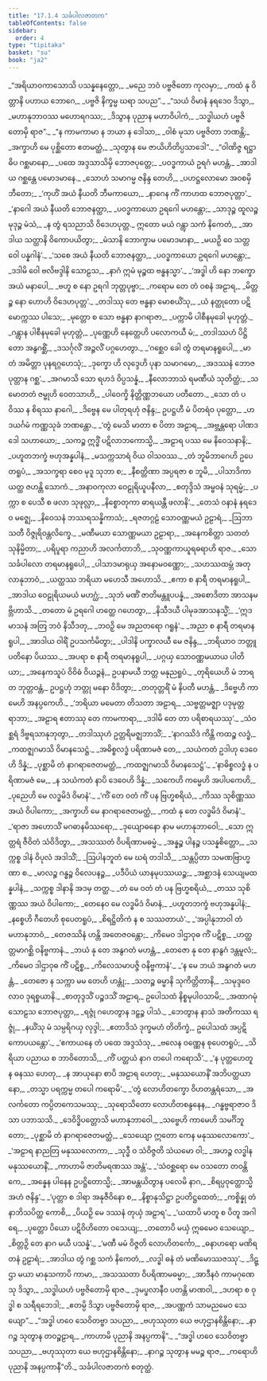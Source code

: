 ```yaml
---
title: "17.1.4 သင်္ခပါလဇာတက"
tableOfContents: false
sidebar:
  order: 4
type: "tipitaka"
basket: "su"
book: "ja2"
---
```



<DynamicBreadcrumb />

<Division number="143" book="ja2" e="ch" v="23" p="16">

<Paragraph number="147" type="verses" book="ja2">
_“အရိယာဝကာသောသိ ပသန္နနေတ္တော,_  
_မညေ ဘဝံ ပဗ္ဗဇိတော ကုလမှာ;_  
_ကထံ နု ဝိတ္တာနိ ပဟာယ ဘောဂေ,_  
_ပဗ္ဗဇိ နိက္ခမ္မ ဃရာ သပည”._  

</Paragraph>

</Division>
<Division number="144" book="ja2" e="ch" v="23" p="17">

<Paragraph number="148" type="verses" book="ja2">
_“သယံ ဝိမာနံ နရဒေဝ ဒိသွာ,_  
_မဟာနုဘာဝဿ မဟောရဂဿ;_  
_ဒိသွာန ပုညာန မဟာဝိပါကံ,_  
_သဒ္ဓါယဟံ ပဗ္ဗဇိတောမှိ ရာဇ”._  

</Paragraph>

</Division>
<Division number="145" book="ja2" e="ch" v="23" p="17">

<Paragraph number="149" type="verses" book="ja2">
_“န ကာမကာမာ န ဘယာ န ဒေါသာ,_  
_ဝါစံ မုသာ ပဗ္ဗဇိတာ ဘဏန္တိ;_  
_အက္ခာဟိ မေ ပုစ္ဆိတော ဧတမတ္ထံ,_  
_သုတွာန မေ ဇာယိဟိတိပ္ပသာဒေါ”._  

</Paragraph>

</Division>
<Division number="146" book="ja2" e="ch" v="23" p="17">

<Paragraph number="150" type="verses" book="ja2">
_“ဝါဏိဇ္ဇ ရဋ္ဌာဓိပ ဂစ္ဆမာနော,_  
_ပထေ အဒ္ဒသာသိမှိ ဘောဇပုတ္တေ;_  
_ပဝဒ္ဓကာယံ ဥရဂံ မဟန္တံ,_  
_အာဒါယ ဂစ္ဆန္တေ ပမောဒမာနေ._  

</Paragraph>

</Division>
<Division number="147" book="ja2" e="ch" v="23" p="17">

<Paragraph number="151" type="verses" book="ja2">
_သောဟံ သမာဂမ္မ ဇနိန္ဒ တေဟိ,_  
_ပဟဋ္ဌလောမော အဝစမှိ ဘီတော;_  
_‘ကုဟိံ အယံ နီယတိ ဘီမကာယော,_  
_နာဂေန ကိံ ကာဟထ ဘောဇပုတ္တာ’._  

</Paragraph>

</Division>
<Division number="148" book="ja2" e="ch" v="23" p="17">

<Paragraph number="152" type="verses" book="ja2">
_‘နာဂေါ အယံ နီယတိ ဘောဇနတ္ထာ,_  
_ပဝဒ္ဓကာယော ဥရဂေါ မဟန္တော;_  
_သာဒုဉ္စ ထူလဉ္စ မုဒုဉ္စ မံသံ,_  
_န တွံ ရသညာသိ ဝိဒေဟပုတ္တ._  

</Paragraph>

</Division>
<Division number="149" book="ja2" e="ch" v="23" p="17">

<Paragraph number="153" type="verses" book="ja2">
ဣတော မယံ ဂန္တွာ သကံ နိကေတံ,_  
_အာဒါယ သတ္ထာနိ ဝိကောပယိတွာ;_  
_မံသာနိ ဘောက္ခာမ ပမောဒမာနာ,_  
_မယဉှိ ဝေ သတ္တဝေါ ပန္နဂါနံ’._  

</Paragraph>

</Division>
<Division number="150" book="ja2" e="ch" v="23" p="17">

<Paragraph number="154" type="verses" book="ja2">
_‘သစေ အယံ နီယတိ ဘောဇနတ္ထာ,_  
_ပဝဒ္ဓကာယော ဥရဂေါ မဟန္တော;_  
_ဒဒါမိ ဝေါ ဗလိဗဒ္ဒါနိ သောဠသ,_  
_နာဂံ ဣမံ မုဉ္စထ ဗန္ဓနသ္မာ’._  

</Paragraph>

</Division>
<Division number="151" book="ja2" e="ch" v="23" p="18">

<Paragraph number="155" type="verses" book="ja2">
_‘အဒ္ဓါ ဟိ နော ဘက္ခော အယံ မနာပေါ,_  
_ဗဟူ စ နော ဥရဂါ ဘုတ္တပုဗ္ဗာ;_  
_ကရောမ တေ တံ ဝစနံ အဠာရ,_  
_မိတ္တဉ္စ နော ဟောဟိ ဝိဒေဟပုတ္တ’._  

</Paragraph>

</Division>
<Division number="152" book="ja2" e="ch" v="23" p="18">

<Paragraph number="156" type="verses" book="ja2">
_တဒါဿု တေ ဗန္ဓနာ မောစယိံသု,_  
_ယံ နတ္ထုတော ပဋိမောက္ကဿ ပါသေ;_  
_မုတ္တော စ သော ဗန္ဓနာ နာဂရာဇာ,_  
_ပက္ကာမိ ပါစီနမုခေါ မုဟုတ္တံ._  

</Paragraph>

</Division>
<Division number="153" book="ja2" e="ch" v="23" p="18">

<Paragraph number="157" type="verses" book="ja2">
_ဂန္တွာန ပါစီနမုခေါ မုဟုတ္တံ,_  
_ပုဏ္ဏေဟိ နေတ္တေဟိ ပလောကယီ မံ;_  
_တဒါဿဟံ ပိဋ္ဌိတော အနွဂစ္ဆိံ,_  
_ဒသင်္ဂုလိံ အဉ္ဇလိံ ပဂ္ဂဟေတွာ._  

</Paragraph>

</Division>
<Division number="154" book="ja2" e="ch" v="23" p="18">

<Paragraph number="158" type="verses" book="ja2">
_‘ဂစ္ဆေဝ ခေါ တွံ တရမာနရူပေါ,_  
_မာ တံ အမိတ္တာ ပုနရဂ္ဂဟေသုံ;_  
_ဒုက္ခော ဟိ လုဒ္ဒေဟိ ပုနာ သမာဂမော,_  
_အဒဿနံ ဘောဇပုတ္တာန ဂစ္ဆ’._  

</Paragraph>

</Division>
<Division number="155" book="ja2" e="ch" v="23" p="18">

<Paragraph number="159" type="verses" book="ja2">
_အဂမာသိ သော ရဟဒံ ဝိပ္ပသန္နံ,_  
_နီလောဘာသံ ရမဏီယံ သုတိတ္ထံ;_  
_သမောတတံ ဇမ္ဗုဟိ ဝေတသာဟိ,_  
_ပါဝေက္ခိ နိတ္တိဏ္ဏဘယော ပတီတော._  

</Paragraph>

</Division>
<Division number="156" book="ja2" e="ch" v="23" p="18">

<Paragraph number="160" type="verses" book="ja2">
_သော တံ ပဝိဿ န စိရဿ နာဂေါ,_  
_ဒိဗ္ဗေန မေ ပါတုရဟုံ ဇနိန္ဒ;_  
ဥပဋ္ဌဟီ မံ ပိတရံဝ ပုတ္တော,_  
_ဟဒယင်္ဂမံ ကဏ္ဏသုခံ ဘဏန္တော._  

</Paragraph>

</Division>
<Division number="157" book="ja2" e="ch" v="23" p="19">

<Paragraph number="161" type="verses" book="ja2">
_‘တွံ မေသိ မာတာ စ ပိတာ အဠာရ,_  
_အဗ္ဘန္တရော ပါဏဒဒေါ သဟာယော;_  
_သကဉ္စ ဣဒ္ဓိံ ပဋိလာဘကောသ္မိ,_  
_အဠာရ ပဿ မေ နိဝေသနာနိ;_  
_ပဟူတဘက္ခံ ဗဟုအန္နပါနံ,_  
_မသက္ကသာရံ ဝိယ ဝါသဝဿ._  

</Paragraph>

</Division>
<Division number="158" book="ja2" e="ch" v="23" p="19">

<Paragraph number="162" type="verses" book="ja2">
_တံ ဘူမိဘာဂေဟိ ဥပေတရူပံ,_  
_အသက္ခရာ စေဝ မုဒူ သုဘာ စ;_  
_နီစတ္တိဏာ အပ္ပရဇာ စ ဘူမိ,_  
_ပါသာဒိကာ ယတ္ထ ဇဟန္တိ သောကံ._  

</Paragraph>

</Division>
<Division number="159" book="ja2" e="ch" v="23" p="19">

<Paragraph number="163" type="verses" book="ja2">
_အနာဝကုလာ ဝေဠုရိယူပနီလာ,_  
_စတုဒ္ဒိသံ အမ္ဗဝနံ သုရမ္မံ;_  
_ပက္ကာ စ ပေသီ စ ဖလာ သုဖုလ္လာ,_  
_နိစ္စောတုကာ ဓာရယန္တီ ဖလာနိ’._  

</Paragraph>

</Division>
<Division number="160" book="ja2" e="ch" v="23" p="19">

<Paragraph number="164" type="verses" book="ja2">
_တေသံ ဝနာနံ နရဒေဝ မဇ္ဈေ,_  
_နိဝေသနံ ဘဿရသန္နိကာသံ;_  
_ရဇတဂ္ဂဠံ သောဝဏ္ဏမယံ ဥဠာရံ,_  
_ဩဘာသတီ ဝိဇ္ဇုရိဝန္တလိက္ခေ._  

</Paragraph>

</Division>
<Division number="161" book="ja2" e="ch" v="23" p="19">

<Paragraph number="165" type="verses" book="ja2">
_မဏီမယာ သောဏ္ဏမယာ ဥဠာရာ,_  
_အနေကစိတ္တာ သတတံ သုနိမ္မိတာ;_  
_ပရိပူရာ ကညာဟိ အလင်္ကတာဘိ,_  
_သုဝဏ္ဏကာယူရဓရာဟိ ရာဇ._  

</Paragraph>

</Division>
<Division number="162" book="ja2" e="ch" v="23" p="19">

<Paragraph number="166" type="verses" book="ja2">
_သော သင်္ခပါလော တရမာနရူပေါ,_  
_ပါသာဒမာရုယှ အနောမဝဏ္ဏော;_  
_သဟဿထမ္ဘံ အတုလာနုဘာဝံ,_  
_ယတ္ထဿ ဘရိယာ မဟေသီ အဟောသိ._  

</Paragraph>

</Division>
<Division number="163" book="ja2" e="ch" v="23" p="20">

<Paragraph number="167" type="verses" book="ja2">
_ဧကာ စ နာရီ တရမာနရူပါ,_  
_အာဒါယ ဝေဠုရိယမယံ မဟဂ္ဃံ;_  
_သုဘံ မဏိံ ဇာတိမန္တူပပန္နံ,_  
_အစောဒိတာ အာသနမဗ္ဘိဟာသိ._  

</Paragraph>

</Division>
<Division number="164" book="ja2" e="ch" v="23" p="20">

<Paragraph number="168" type="verses" book="ja2">
_တတော မံ ဥရဂေါ ဟတ္ထေ ဂဟေတွာ,_  
_နိသီဒယီ ပါမုခအာသနသ္မိံ;_  
_‘ဣဒမာသနံ အတြ ဘဝံ နိသီဒတု,_  
_ဘဝဉှိ မေ အညတရော ဂရူနံ’._  

</Paragraph>

</Division>
<Division number="165" book="ja2" e="ch" v="23" p="20">

<Paragraph number="169" type="verses" book="ja2">
_အညာ စ နာရီ တရမာနရူပါ,_  
_အာဒါယ ဝါရိံ ဥပသင်္ကမိတွာ;_  
_ပါဒါနိ ပက္ခာလယီ မေ ဇနိန္ဒ,_  
_ဘရိယာဝ ဘတ္တူ ပတိနော ပိယဿ._  

</Paragraph>

</Division>
<Division number="166" book="ja2" e="ch" v="23" p="20">

<Paragraph number="170" type="verses" book="ja2">
_အပရာ စ နာရီ တရမာနရူပါ,_  
_ပဂ္ဂယှ သောဝဏ္ဏမယာယ ပါတိယာ;_  
_အနေကသူပံ ဝိဝိဓံ ဝိယဉ္ဇနံ,_  
ဥပနာမယီ ဘတ္တ မနုညရူပံ._  

</Paragraph>

</Division>
<Division number="167" book="ja2" e="ch" v="23" p="20">

<Paragraph number="171" type="verses" book="ja2">
_တုရိယေဟိ မံ ဘာရတ ဘုတ္တဝန္တံ,_  
ဥပဋ္ဌဟုံ ဘတ္တု မနော ဝိဒိတွာ;_  
_တတုတ္တရိံ မံ နိပတီ မဟန္တံ,_  
_ဒိဗ္ဗေဟိ ကာမေဟိ အနပ္ပကေဟိ._  

</Paragraph>

</Division>
<Division number="168" book="ja2" e="ch" v="23" p="20">

<Paragraph number="172" type="verses" book="ja2">
_‘ဘရိယာ မမေတာ တိသတာ အဠာရ,_  
_သဗ္ဗတ္တမဇ္ဈာ ပဒုမုတ္တရာဘာ;_  
_အဠာရ ဧတာဿု တေ ကာမကာရာ,_  
_ဒဒါမိ တေ တာ ပရိစာရယဿု’._  

</Paragraph>

</Division>
<Division number="169" book="ja2" e="ch" v="23" p="20">

<Paragraph number="173" type="verses" book="ja2">
_သံဝစ္ဆရံ ဒိဗ္ဗရသာနုဘုတွာ,_  
_တဒါဿုဟံ ဥတ္တရိမဇ္ဈဘာသိံ;_  
_‘နာဂဿိဒံ ကိန္တိ ကထဉ္စ လဒ္ဓံ,_  
_ကထဇ္ဈဂမာသိ ဝိမာနသေဋ္ဌံ._  

</Paragraph>

</Division>
<Division number="170" book="ja2" e="ch" v="23" p="21">

<Paragraph number="174" type="verses" book="ja2">
_အဓိစ္စလဒ္ဓံ ပရိဏာမဇံ တေ,_  
_သယံကတံ ဥဒါဟု ဒေဝေဟိ ဒိန္နံ;_  
_ပုစ္ဆာမိ တံ နာဂရာဇေတမတ္ထံ,_  
_ကထဇ္ဈဂမာသိ ဝိမာနသေဋ္ဌံ’._  

</Paragraph>

</Division>
<Division number="171" book="ja2" e="ch" v="23" p="21">

<Paragraph number="175" type="verses" book="ja2">
_‘နာဓိစ္စလဒ္ဓံ န ပရိဏာမဇံ မေ,_  
_န သယံကတံ နာပိ ဒေဝေဟိ ဒိန္နံ;_  
_သကေဟိ ကမ္မေဟိ အပါပကေဟိ,_  
_ပုညေဟိ မေ လဒ္ဓမိဒံ ဝိမာနံ’._  

</Paragraph>

</Division>
<Division number="172" book="ja2" e="ch" v="23" p="21">

<Paragraph number="176" type="verses" book="ja2">
_‘ကိံ တေ ဝတံ ကိံ ပန ဗြဟ္မစရိယံ,_  
_ကိဿ သုစိဏ္ဏဿ အယံ ဝိပါကော;_  
_အက္ခာဟိ မေ နာဂရာဇေတမတ္ထံ,_  
_ကထံ နု တေ လဒ္ဓမိဒံ ဝိမာနံ’._  

</Paragraph>

</Division>
<Division number="173" book="ja2" e="ch" v="23" p="21">

<Paragraph number="177" type="verses" book="ja2">
_‘ရာဇာ အဟောသိံ မဂဓာနမိဿရော,_  
_ဒုယျောဓနော နာမ မဟာနုဘာဝေါ;_  
_သော ဣတ္တရံ ဇီဝိတံ သံဝိဒိတွာ,_  
_အသဿတံ ဝိပရိဏာမဓမ္မံ._  

</Paragraph>

</Division>
<Division number="174" book="ja2" e="ch" v="23" p="21">

<Paragraph number="178" type="verses" book="ja2">
_အန္နဉ္စ ပါနဉ္စ ပသန္နစိတ္တော,_  
_သက္ကစ္စ ဒါနံ ဝိပုလံ အဒါသိံ;_  
_ဩပါနဘူတံ မေ ဃရံ တဒါသိ,_  
_သန္တပ္ပိတာ သမဏဗြာဟ္မဏာ စ._  

</Paragraph>

</Division>
<Division number="175" book="ja2" e="ch" v="23" p="21">

<Paragraph number="179" type="verses" book="ja2">
_မာလဉ္စ ဂန္ဓဉ္စ ဝိလေပနဉ္စ,_  
_ပဒီပိယံ ယာနမုပဿယဉ္စ;_  
_အစ္ဆာဒနံ သေယျမထန္နပါနံ,_  
_သက္ကစ္စ ဒါနာနိ အဒမှ တတ္ထ._  

</Paragraph>

</Division>
<Division number="176" book="ja2" e="ch" v="23" p="22">

<Paragraph number="180" type="verses" book="ja2">
_တံ မေ ဝတံ တံ ပန ဗြဟ္မစရိယံ,_  
_တဿ သုစိဏ္ဏဿ အယံ ဝိပါကော;_  
_တေနေဝ မေ လဒ္ဓမိဒံ ဝိမာနံ,_  
_ပဟူတဘက္ခံ ဗဟုအန္နပါနံ;_  
_နစ္စေဟိ ဂီတေဟိ စုပေတရူပံ,_  
_စိရဋ္ဌိတိကံ န စ သဿတာယံ’._  

</Paragraph>

</Division>
<Division number="177" book="ja2" e="ch" v="23" p="22">

<Paragraph number="181" type="verses" book="ja2">
_‘အပ္ပါနုဘာဝါ တံ မဟာနုဘာဝံ,_  
_တေဇဿိနံ ဟန္တိ အတေဇဝန္တော;_  
_ကိမေဝ ဒါဌာဝုဓ ကိံ ပဋိစ္စ,_  
_ဟတ္ထတ္တမာဂစ္ဆိ ဝနိဗ္ဗကာနံ._  

</Paragraph>

</Division>
<Division number="178" book="ja2" e="ch" v="23" p="22">

<Paragraph number="182" type="verses" book="ja2">
_ဘယံ နု တေ အနွဂတံ မဟန္တံ,_  
_တေဇော နု တေ နာနွဂံ ဒန္တမူလံ;_  
_ကိမေဝ ဒါဌာဝုဓ ကိံ ပဋိစ္စ,_  
_ကိလေသမာပဇ္ဇိ ဝနိဗ္ဗကာနံ’._  

</Paragraph>

</Division>
<Division number="179" book="ja2" e="ch" v="23" p="22">

<Paragraph number="183" type="verses" book="ja2">
_‘န မေ ဘယံ အနွဂတံ မဟန္တံ,_  
_တေဇော န သက္ကာ မမ တေဟိ ဟန္တုံ;_  
_သတဉ္စ ဓမ္မာနိ သုကိတ္တိတာနိ,_  
_သမုဒ္ဒဝေလာဝ ဒုရစ္စယာနိ._  

</Paragraph>

</Division>
<Division number="180" book="ja2" e="ch" v="23" p="22">

<Paragraph number="184" type="verses" book="ja2">
_စာတုဒ္ဒသိံ ပဉ္စဒသိံ အဠာရ,_  
ဥပေါသထံ နိစ္စမုပါဝသာမိ;_  
_အထာဂမုံ သောဠသ ဘောဇပုတ္တာ,_  
_ရဇ္ဇုံ ဂဟေတွာန ဒဠှဉ္စ ပါသံ._  

</Paragraph>

</Division>
<Division number="181" book="ja2" e="ch" v="23" p="22">

<Paragraph number="185" type="verses" book="ja2">
_ဘေတွာန နာသံ အတိကဿ ရဇ္ဇုံ,_  
_နယိံသု မံ သမ္ပရိဂယှ လုဒ္ဒါ;_  
_ဧတာဒိသံ ဒုက္ခမဟံ တိတိက္ခံ,_  
ဥပေါသထံ အပ္ပဋိကောပယန္တော’._  

</Paragraph>

</Division>
<Division number="182" book="ja2" e="ch" v="23" p="23">

<Paragraph number="186" type="verses" book="ja2">
_‘ဧကာယနေ တံ ပထေ အဒ္ဒသံသု,_  
_ဗလေန ဝဏ္ဏေန စုပေတရူပံ;_  
_သိရိယာ ပညာယ စ ဘာဝိတောသိ,_  
_ကိံ ပတ္ထယံ နာဂ တပေါ ကရောသိ’._  

</Paragraph>

</Division>
<Division number="183" book="ja2" e="ch" v="23" p="23">

<Paragraph number="187" type="verses" book="ja2">
_‘န ပုတ္တဟေတူ န ဓနဿ ဟေတု,_  
_န အာယုနော စာပိ အဠာရ ဟေတု;_  
_မနုဿယောနိံ အဘိပတ္ထယာနော,_  
_တသ္မာ ပရက္ကမ္မ တပေါ ကရောမိ’._  

</Paragraph>

</Division>
<Division number="184" book="ja2" e="ch" v="23" p="23">

<Paragraph number="188" type="verses" book="ja2">
_‘တွံ လောဟိတက္ခော ဝိဟတန္တရံသော,_  
_အလင်္ကတော ကပ္ပိတကေသမဿု;_  
_သုရောသိတော လောဟိတစန္ဒနေန,_  
_ဂန္ဓဗ္ဗရာဇာဝ ဒိသာ ပဘာသသိ._  

</Paragraph>

</Division>
<Division number="185" book="ja2" e="ch" v="23" p="23">

<Paragraph number="189" type="verses" book="ja2">
_ဒေဝိဒ္ဓိပတ္တောသိ မဟာနုဘာဝေါ,_  
_သဗ္ဗေဟိ ကာမေဟိ သမင်္ဂိဘူတော;_  
_ပုစ္ဆာမိ တံ နာဂရာဇေတမတ္ထံ,_  
_သေယျော ဣတော ကေန မနုဿလောကော’._  

</Paragraph>

</Division>
<Division number="186" book="ja2" e="ch" v="23" p="23">

<Paragraph number="190" type="verses" book="ja2">
_‘အဠာရ နာညတြ မနုဿလောကာ,_  
_သုဒ္ဓီ ဝ သံဝိဇ္ဇတိ သံယမော ဝါ;_  
_အဟဉ္စ လဒ္ဓါန မနုဿယောနိံ,_  
_ကာဟာမိ ဇာတိမရဏဿ အန္တံ’._  

</Paragraph>

</Division>
<Division number="187" book="ja2" e="ch" v="23" p="23">

<Paragraph number="191" type="verses" book="ja2">
_‘သံဝစ္ဆရော မေ ဝသတော တဝန္တိကေ,_  
_အန္နေန ပါနေန ဥပဋ္ဌိတောသ္မိ;_  
_အာမန္တယိတွာန ပလေမိ နာဂ,_  
_စိရပ္ပဝုတ္ထောသ္မိ အဟံ ဇနိန္ဒ’._  

</Paragraph>

</Division>
<Division number="188" book="ja2" e="ch" v="23" p="23">

<Paragraph number="192" type="verses" book="ja2">
_‘ပုတ္တာ စ ဒါရာ အနုဇီဝိနော စ,_  
_နိစ္စာနုသိဋ္ဌာ ဥပတိဋ္ဌထေတံ;_  
_ကစ္စိန္နု တံ နာဘိသပိတ္ထ ကောစိ,_  
_ပိယဉှိ မေ ဒဿနံ တုယှံ အဠာရ’._  

</Paragraph>

</Division>
<Division number="189" book="ja2" e="ch" v="23" p="24">

<Paragraph number="193" type="verses" book="ja2">
_‘ယထာပိ မာတူ စ ပိတူ အဂါရေ,_  
_ပုတ္တော ပိယော ပဋိဝိဟိတော ဝသေယျ;_  
_တတောပိ မယှံ ဣဓမေဝ သေယျော,_  
_စိတ္တဉှိ တေ နာဂ မယီ ပသန္နံ’._  

</Paragraph>

</Division>
<Division number="190" book="ja2" e="ch" v="23" p="24">

<Paragraph number="194" type="verses" book="ja2">
_‘မဏီ မမံ ဝိဇ္ဇတိ လောဟိတင်္ကော,_  
_ဓနာဟရော မဏိရတနံ ဥဠာရံ;_  
_အာဒါယ တွံ ဂစ္ဆ သကံ နိကေတံ,_  
_လဒ္ဓါ ဓနံ တံ မဏိမောဿဇဿု’._  

</Paragraph>

</Division>
<Division number="191" book="ja2" e="ch" v="23" p="24">

<Paragraph number="195" type="verses" book="ja2">
_ဒိဋ္ဌာ မယာ မာနုသကာပိ ကာမာ,_  
_အသဿတာ ဝိပရိဏာမဓမ္မာ;_  
_အာဒီနဝံ ကာမဂုဏေသု ဒိသွာ,_  
_သဒ္ဓါယဟံ ပဗ္ဗဇိတောမှိ ရာဇ._  

</Paragraph>

</Division>
<Division number="192" book="ja2" e="ch" v="23" p="24">

<Paragraph number="196" type="verses" book="ja2">
_ဒုမပ္ဖလာနီဝ ပတန္တိ မာဏဝါ,_  
_ဒဟရာ စ ဝုဒ္ဓါ စ သရီရဘေဒါ;_  
_ဧတမ္ပိ ဒိသွာ ပဗ္ဗဇိတောမှိ ရာဇ,_  
_အပဏ္ဏကံ သာမညမေဝ သေယျော”._  

</Paragraph>

</Division>
<Division number="193" book="ja2" e="ch" v="23" p="24">

<Paragraph number="197" type="verses" book="ja2">
_“အဒ္ဓါ ဟဝေ သေဝိတဗ္ဗာ သပညာ,_  
_ဗဟုဿုတာ ယေ ဗဟုဌာနစိန္တိနော;_  
_နာဂဉ္စ သုတွာန တဝဉ္စဠာရ,_  
_ကာဟာမိ ပုညာနိ အနပ္ပကာနိ”._  

</Paragraph>

</Division>
<Division number="194" book="ja2" e="ch" v="23" p="24">

<Paragraph number="198" type="verses" book="ja2">
_“အဒ္ဓါ ဟဝေ သေဝိတဗ္ဗာ သပညာ,_  
_ဗဟုဿုတာ ယေ ဗဟုဌာနစိန္တိနော;_  
_နာဂဉ္စ သုတွာန မမဉ္စ ရာဇ,_  
_ကရောဟိ ပုညာနိ အနပ္ပကာနီ”တိ._  


</Paragraph>
</Division>

<Paragraph number="199" type="center" book="ja2">
သင်္ခပါလဇာတကံ စတုတ္ထံ.
</Paragraph>